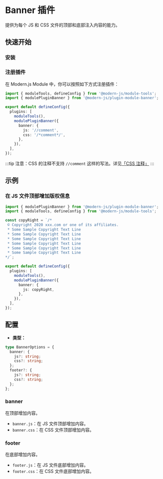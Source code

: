 # Banner 插件

提供为每个 JS 和 CSS 文件的顶部和底部注入内容的能力。

## 快速开始

### 安装


<PackageManagerTabs command="add @modern-js/plugin-module-banner -D" />

### 注册插件

在 Modern.js Module 中，你可以按照如下方式注册插件：

```ts
import { moduleTools, defineConfig } from '@modern-js/module-tools';
import { modulePluginBanner } from '@modern-js/plugin-module-banner';

export default defineConfig({
  plugins: [
    moduleTools(),
    modulePluginBanner({
      banner: {
        js: '//comment',
        css: '/*comment*/',
      },
    }),
  ],
});
```

:::tip
注意：CSS 的注释不支持 `//comment` 这样的写法。详见[「CSS 注释」](https://developer.mozilla.org/zh-CN/docs/Web/CSS/Comments)
:::

## 示例

### 在 JS 文件顶部增加版权信息

```ts
import { modulePluginBanner } from '@modern-js/plugin-module-banner';
import { moduleTools, defineConfig } from '@modern-js/module-tools';

const copyRight = `/*
 © Copyright 2020 xxx.com or one of its affiliates.
 * Some Sample Copyright Text Line
 * Some Sample Copyright Text Line
 * Some Sample Copyright Text Line
 * Some Sample Copyright Text Line
 * Some Sample Copyright Text Line
 * Some Sample Copyright Text Line
*/`;

export default defineConfig({
  plugins: [
    moduleTools(),
    modulePluginBanner({
      banner: {
        js: copyRight,
      },
    }),
  ],
});
```

## 配置

- **类型：**

```ts
type BannerOptions = {
  banner: {
    js?: string;
    css?: string;
  };
  footer?: {
    js?: string;
    css?: string;
  };
};
```

### banner

在顶部增加内容。

- `banner.js`：在 JS 文件顶部增加内容。
- `banner.css`：在 CSS 文件顶部增加内容。

### footer

在底部增加内容。

- `footer.js`：在 JS 文件底部增加内容。
- `footer.css`：在 CSS 文件底部增加内容。
